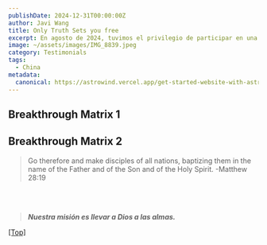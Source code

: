 ```yaml
---
publishDate: 2024-12-31T00:00:00Z
author: Javi Wang
title: Only Truth Sets you free
excerpt: En agosto de 2024, tuvimos el privilegio de participar en una misión de evangelización en Malawi que
image: ~/assets/images/IMG_8839.jpeg
category: Testimonials
tags:
  - China
metadata:
  canonical: https://astrowind.vercel.app/get-started-website-with-astro-tailwind-css
---
```





## Breakthrough Matrix 1
## Breakthrough Matrix 2










> Go therefore and make disciples of all nations, baptizing them in the name of the Father and of the Son and of the Holy Spirit.    -Matthew 28:19
<br/>
<br/>
<Hero2
    tagline="¡Tu ayuda vale mucho para nosotros y ellos!<br><br>Dios bendiga tu generosidad<br>"
    actions={[
      { variant: 'primary', 
        text: 'Donacion', 
        href: 'https://donorbox.org/omnesgentesproject',
        icon: 'tabler:heart'},
    ]}
    image={{
      src: 'https://res.cloudinary.com/dqk5ejjai/image/upload/v1736551623/IMG_1380_cpbvd9.jpg',
      alt: 'Donation',
    }}
  />

> ***Nuestra misión es llevar a Dios a las almas.***


[[Top]](#top)
